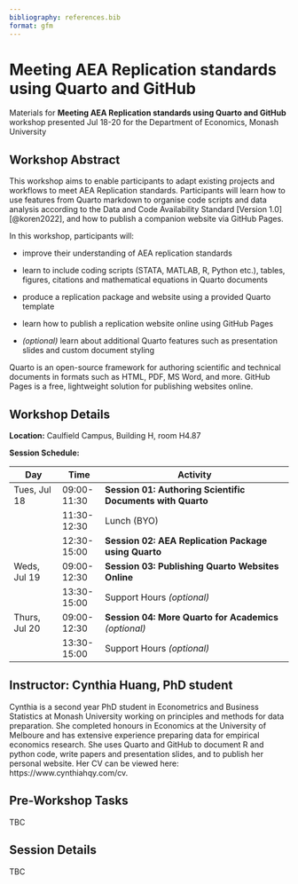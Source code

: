 ```yaml
---
bibliography: references.bib
format: gfm
---
```


# Meeting AEA Replication standards using Quarto and GitHub

Materials for **Meeting AEA Replication standards using Quarto and GitHub** workshop presented Jul 18-20 for the Department of Economics, Monash University

## Workshop Abstract

This workshop aims to enable participants to adapt existing projects and workflows to meet AEA Replication standards. Participants will learn how to use features from Quarto markdown to organise code scripts and data analysis according to the Data and Code Availability Standard \[Version 1.0\] [@koren2022], and how to publish a companion website via GitHub Pages.

In this workshop, participants will:

-   improve their understanding of AEA replication standards

-   learn to include coding scripts (STATA, MATLAB, R, Python etc.), tables, figures, citations and mathematical equations in Quarto documents

-   produce a replication package and website using a provided Quarto template

-   learn how to publish a replication website online using GitHub Pages

-   *(optional)* learn about additional Quarto features such as presentation slides and custom document styling

Quarto is an open-source framework for authoring scientific and technical documents in formats such as HTML, PDF, MS Word, and more. GitHub Pages is a free, lightweight solution for publishing websites online.

## Workshop Details

**Location:** Caulfield Campus, Building H, room H4.87

**Session Schedule:**

| Day           | Time        | Activity                                               |
|---------------|-------------|--------------------------------------------------------|
| Tues, Jul 18  | 09:00-11:30 | **Session 01: Authoring Scientific Documents with Quarto** |
|               | 11:30-12:30 | Lunch (BYO)                                            |
|               | 12:30-15:00 | **Session 02: AEA Replication Package using Quarto**       |
| Weds, Jul 19  | 09:00-12:30 | **Session 03: Publishing Quarto Websites Online**          |
|               | 13:30-15:00 | Support Hours *(optional)*                             |
| Thurs, Jul 20 | 09:00-12:30 | **Session 04: More Quarto for Academics** *(optional)*     |
|               | 13:30-15:00 | Support Hours *(optional)*                             |

## Instructor: Cynthia Huang, PhD student

Cynthia is a second year PhD student in Econometrics and Business Statistics at Monash University working on principles and methods for data preparation. She completed honours in Economics at the University of Melboure and has extensive experience preparing data for empirical economics research. She uses Quarto and GitHub to document R and python code, write papers and presentation slides, and to publish her personal website. Her CV can be viewed here: https://www.cynthiahqy.com/cv.

## Pre-Workshop Tasks

TBC 

## Session Details

TBC